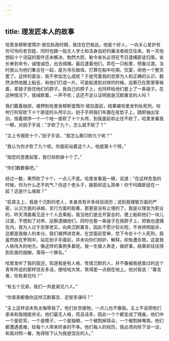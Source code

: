 ```yaml
---
---
---
```

title: 理发匠本人的故事
---




哈里发穆斯堂隋尔·彼拉执政时期，我住在巴格达。他是个好人，一向关心爱护贫穷可怜的老百姓，同时也跟一般文人学士和洁身自好的廉洁者结交往来。有一天他想起十个流寇的案件还未解决，勃然大怒，勒令省长必须在节日逮捕匪徒归案。省长奉到命令，诚惶诚恐，出去缉捕。最后逮着他们，弄在一只船里，预备过渡。当时我认为他们集合在一起，是为寻乐做戏，打算在船中吃喝、饮宴，闹他一个整天罢了。这样的宴会，我不参加怎么成呢？于是凭着我的忠厚为人和正确的认识，毅然决然地跟上船去，和他们打成一片。可是船渡到对岸的时候，巡察已在那里等候着，拿链子拴住他们的脖子。我自己的脖子上，也同样给他们套上了一条链子。在这种情况下，我缄默着，一声不吭；这还不足以证明我是沉默寡言的人吗？

我们戴着枷锁，被押到哈里发穆斯堂隋尔·彼拉面前，结果被哈里发判处死刑，吩咐行刑官砍下十个匪徒的头颅示众。刽子手把我们布置在皮垫子上，随即抽出宝剑，按着顺序一个一个地一直砍了十个头颅，到我面前却止住不砍了。哈里发看我一眼，对刽子手说：“才砍了九个，怎么就不砍了？”

“主上令我砍十个，”刽子手说，“我怎么敢只砍九个呢？”

“我认为你才砍了九个呢。你面前站着这个人，他是第十个呀。”

“指您的恩惠起誓，我已经砍掉十个了。”

“你们数数看吧。”

经过一数，果然砍了十个，一点儿不差。哈里发看我一眼，说道：“在这样危急的时候，你为什么还不吭气？你这个老头子，脑筋却这么简单！你干吗跟匪徒在一起？这是什么缘故？”

“启禀主上，我是个沉默的老人，本身具有许多经验阅历；说到我理智方面的严密，认识方面的卓越，言行方面的稳重，那更是没有止境的了。我是以理发为职业的，昨天清晨看见这十个人去乘船，我当他们是去开宴会的，便上船和他们一块儿过渡，不想到了对岸，巡察逮捕他们，同时也套一条链子在我脖子上，把我也逮捕在内。我为人过于忠厚老实，向来沉默寡言，因此不愿计较长短，不肯辨明是非，这都是我做人的本分。我们被押进宫来，在您面前受审，您下令处十个人死刑，我虽然跌在罗网中，站在刽子手面前，并未向你们辩护、解释，却免遭杀戮，这是我人格伟大的地方。像这样的事例多着呢。我一生替人奔走，做好事，结果却往往得到反面的报酬，落得一个罪名。”

哈里发听了我的叙述，知道我是有人格、性情沉默的人，并不像被我拯救过的这个青年所说的那样饶舌多话，便哈哈大笑，笑得差一点倒在地上。他对我说：“寡言者，你有弟兄吗？”

“有五个兄弟，我们一共是弟兄六人。”

“你弟弟都像你这样沉默寡言、足智多谋吗？”

“主上这样说未免太侮辱我了。他们处世接物，一点儿也不像我。主上不该把他们拿来和我相提并论。他们最无人格，而且话多，因此一个个都变成了残废。他们中一个是驼背，一个是瞎子，一个是独眼，一个被割掉耳朵，一个被割掉嘴唇。他们都遭遇患难，给每个人带来终身的不幸。他们每人的经历，我必须向陛下谈一谈，和我对照一番，免得陛下认为我是饶舌的人。”